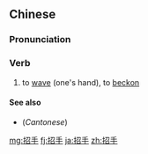 ==Chinese==
{{zh-forms}}

===Pronunciation===
{{zh-pron
|m=zhāoshōu
|c=ziu1 sau2
|mn=qz,xm,zz:chio-chhiú
|cat=v
}}

===Verb===
{{zh-verb}}

# to [[wave]] (one's hand), to [[beckon]]

====See also====
* (''Cantonese'') {{zh-l|𣚕手}}

[[mg:招手]]
[[fj:招手]]
[[ja:招手]]
[[zh:招手]]
